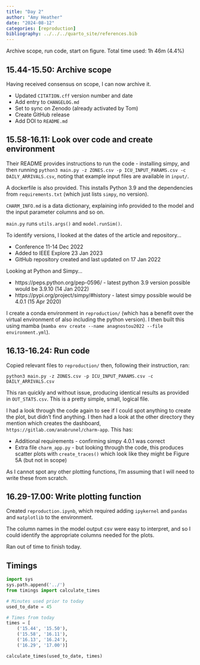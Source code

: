 ```yaml
---
title: "Day 2"
author: "Amy Heather"
date: "2024-08-12"
categories: [reproduction]
bibliography: ../../../quarto_site/references.bib
---
```


::: {.callout-note}

Archive scope, run code, start on figure. Total time used: 1h 46m (4.4%)

:::

## 15.44-15.50: Archive scope

Having received consensus on scope, I can now archive it.

* Updated `CITATION.cff` version number and date
* Add entry to `CHANGELOG.md`
* Set to sync on Zenodo (already activated by Tom)
* Create GitHub release
* Add DOI to `README.md`

## 15.58-16.11: Look over code and create environment

Their README provides instructions to run the code - installing simpy, and then running `python3 main.py -z ZONES.csv -p ICU_INPUT_PARAMS.csv -c DAILY_ARRIVALS.csv`,  noting that example input files are available in `input/`.

A dockerfile is also provided. This installs Python 3.9 and the dependencies from `requirements.txt` (which just lists `simpy`, no version).

`CHARM_INFO.md` is a data dictionary, explaining info provided to the model and the input parameter columns and so on.

`main.py` runs `utils.args()` and `model.runSim()`.

To identify versions, I looked at the dates of the article and repository...

* Conference 11-14 Dec 2022
* Added to IEEE Explore 23 Jan 2023
* GitHub repository created and last updated on 17 Jan 2022

Looking at Python and Simpy...

* https://peps.python.org/pep-0596/ - latest python 3.9 version possible would be 3.9.10 (14 Jan 2022)
* https://pypi.org/project/simpy/#history - latest simpy possible would be 4.0.1 (15 Apr 2020)

I create a conda environment in `reproduction/` (which has a benefit over the virtual environment of also including the python version). I then built this using mamba (`mamba env create --name anagnostou2022 --file environment.yml`).

## 16.13-16.24: Run code

Copied relevant files to `reproduction/` then, following their instruction, ran:

```
python3 main.py -z ZONES.csv -p ICU_INPUT_PARAMS.csv -c DAILY_ARRIVALS.csv
```

This ran quickly and without issue, producing identical results as provided in `OUT_STATS.csv`. This is a pretty simple, small, logical file.

I had a look through the code again to see if I could spot anything to create the plot, but didn't find anything. I then had a look at the other directory they mention which creates the dashboard, `https://gitlab.com/anabrunel/charm-app`. This has:

* Additional requirements - confirming simpy 4.0.1 was correct
* Extra file `charm_app.py` - but looking through the code, this produces scatter plots with `create_traces()` which look like they might be Figure 5A (but not in scope)

As I cannot spot any other plotting functions, I'm assuming that I will need to write these from scratch.

## 16.29-17.00: Write plotting function

Created `reproduction.ipynb`, which required adding `ipykernel` and `pandas` and `matplotlib` to the environment.

The column names in the model output csv were easy to interpret, and so I could identify the appropriate columns needed for the plots.

Ran out of time to finish today.

## Timings

```python
import sys
sys.path.append('../')
from timings import calculate_times

# Minutes used prior to today
used_to_date = 45

# Times from today
times = [
    ('15.44', '15.50'),
    ('15.58', '16.11'),
    ('16.13', '16.24'),
    ('16.29', '17.00')]

calculate_times(used_to_date, times)
```